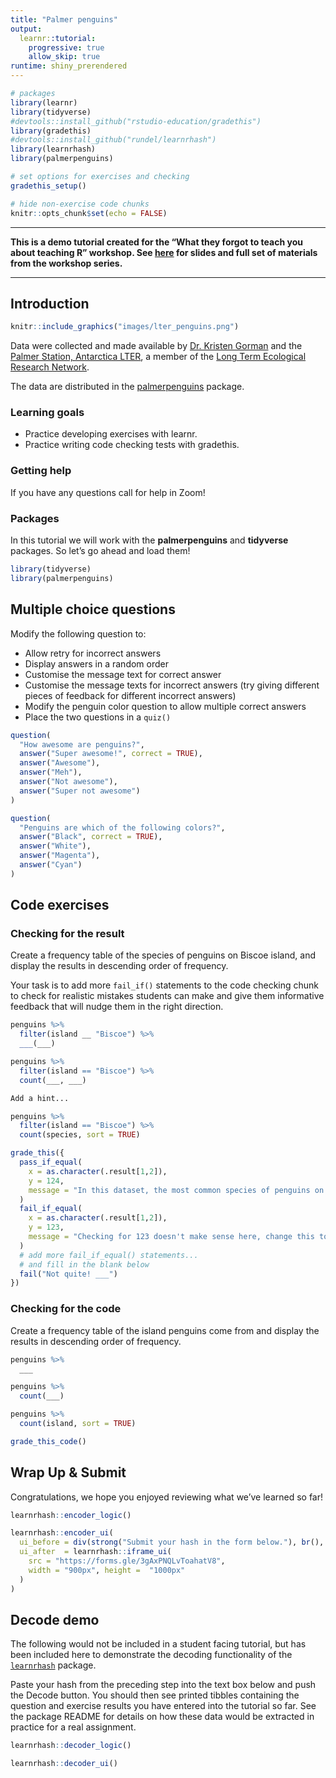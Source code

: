 ```yaml
---
title: "Palmer penguins"
output: 
  learnr::tutorial:
    progressive: true
    allow_skip: true
runtime: shiny_prerendered
---
```


```r
# packages
library(learnr)
library(tidyverse)
#devtools::install_github("rstudio-education/gradethis")
library(gradethis)
#devtools::install_github("rundel/learnrhash")
library(learnrhash)
library(palmerpenguins)

# set options for exercises and checking
gradethis_setup()

# hide non-exercise code chunks
knitr::opts_chunk$set(echo = FALSE)
```

------------------------------------------------------------------------

**This is a demo tutorial created for the "What they forgot to teach you about teaching R" workshop. See [here](http://wtf-teach.netlify.app/) for slides and full set of materials from the workshop series.**

------------------------------------------------------------------------

## Introduction

```r
knitr::include_graphics("images/lter_penguins.png")
```

Data were collected and made available by [Dr. Kristen Gorman](https://www.uaf.edu/cfos/people/faculty/detail/kristen-gorman.php) and the [Palmer Station, Antarctica LTER](https://pal.lternet.edu/), a member of the [Long Term Ecological Research Network](https://lternet.edu/).

The data are distributed in the [palmerpenguins](https://allisonhorst.github.io/palmerpenguins/) package.

### Learning goals

-   Practice developing exercises with learnr.
-   Practice writing code checking tests with gradethis.

### Getting help

If you have any questions call for help in Zoom!

### Packages

In this tutorial we will work with the **palmerpenguins** and **tidyverse** packages.
So let's go ahead and load them!

```r
library(tidyverse)
library(palmerpenguins)
```

## Multiple choice questions

Modify the following question to:

-   Allow retry for incorrect answers
-   Display answers in a random order
-   Customise the message text for correct answer
-   Customise the message texts for incorrect answers (try giving different pieces of feedback for different incorrect answers)
-   Modify the penguin color question to allow multiple correct answers
-   Place the two questions in a `quiz()`

```r
question(
  "How awesome are penguins?",
  answer("Super awesome!", correct = TRUE),
  answer("Awesome"),
  answer("Meh"),
  answer("Not awesome"),
  answer("Super not awesome")
)
```

```r
question(
  "Penguins are which of the following colors?",
  answer("Black", correct = TRUE),
  answer("White"),
  answer("Magenta"),
  answer("Cyan")
)
```

## Code exercises

### Checking for the result

Create a frequency table of the species of penguins on Biscoe island, and display the results in descending order of frequency.

Your task is to add more `fail_if()` statements to the code checking chunk to check for realistic mistakes students can make and give them informative feedback that will nudge them in the right direction.

```r
penguins %>%
  filter(island __ "Biscoe") %>%
  ___(___)
```

```r
penguins %>%
  filter(island == "Biscoe") %>%
  count(___, ___)
```

```r
Add a hint...
```

```r
penguins %>%
  filter(island == "Biscoe") %>%
  count(species, sort = TRUE)
```

```r
grade_this({
  pass_if_equal(
    x = as.character(.result[1,2]), 
    y = 124, 
    message = "In this dataset, the most common species of penguins on Biscoe island are Gentoo pengiuns."
  )
  fail_if_equal(
    x = as.character(.result[1,2]), 
    y = 123, 
    message = "Checking for 123 doesn't make sense here, change this to some other realistic check."
  )
  # add more fail_if_equal() statements...
  # and fill in the blank below
  fail("Not quite! ___")
})
```

### Checking for the code

Create a frequency table of the island penguins come from and display the results in descending order of frequency.

```r
penguins %>%
  ___
```

```r
penguins %>%
  count(___)
```

```r
penguins %>%
  count(island, sort = TRUE)
```

```r
grade_this_code()
```

## Wrap Up & Submit

Congratulations, we hope you enjoyed reviewing what we've learned so far!

```r
learnrhash::encoder_logic()
```

```r
learnrhash::encoder_ui(
  ui_before = div(strong("Submit your hash in the form below."), br(), br()),
  ui_after  = learnrhash::iframe_ui(
    src = "https://forms.gle/3gAxPNQLvToahatV8",
    width = "900px", height =  "1000px"
  )
)
```

## Decode demo

The following would not be included in a student facing tutorial, but has been included here to demonstrate the decoding functionality of the [`learnrhash`](https://rundel.github.io/learnrhash/) package.

Paste your hash from the preceding step into the text box below and push the Decode button.
You should then see printed tibbles containing the question and exercise results you have entered into the tutorial so far.
See the package README for details on how these data would be extracted in practice for a real assignment.

```r
learnrhash::decoder_logic()
```

```r
learnrhash::decoder_ui()
```
